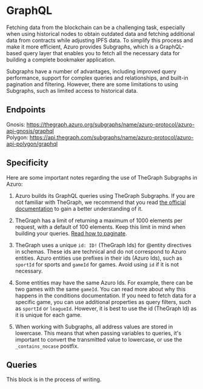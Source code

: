 
# GraphQL

Fetching data from the blockchain can be a challenging task, especially when using historical nodes to obtain outdated
data and fetching additional data from contracts while adjusting IPFS data. To simplify this process and make it more
efficient, Azuro provides Subgraphs, which is a GraphQL-based query layer that enables you to fetch all the necessary
data for building a complete bookmaker application.

Subgraphs have a number of advantages, including improved query performance, support for complex queries and relationships,
and built-in pagination and filtering. However, there are some limitations to using Subgraphs, such as limited access to
historical data.

[//]: # (If you are an experienced developer and require access to historical data or need to customize your queries beyond)

[//]: # (what is available in Subgraphs, you can explore other methods for obtaining data directly from the blockchain.)

[//]: # ([Explore other methods]&#40;#&#41;)

## Endpoints

Gnosis: https://thegraph.azuro.org/subgraphs/name/azuro-protocol/azuro-api-gnosis/graphql<br />
Polygon: https://api.thegraph.com/subgraphs/name/azuro-protocol/azuro-api-polygon/graphql


## Specificity

Here are some important notes regarding the use of TheGraph Subgraphs in Azuro:

1. Azuro builds its GraphQL queries using TheGraph Subgraphs. If you are not familiar with TheGraph, we recommend that
you read [the official documentation](https://thegraph.com/docs/en/about/) to gain a better understanding of it.

2. TheGraph has a limit of returning a maximum of 1000 elements per request, with a default of 100 elements. Keep this
limit in mind when building your queries. [Read how to paginate](https://thegraph.com/docs/en/querying/graphql-api/#pagination).

3. TheGraph uses a unique `id: ID!` (TheGraph Ids) for @entity directives in schemas. These ids are technical and do not
correspond to Azuro entities. Azuro entities use prefixes in their ids (Azuro Ids), such as `sportId` for sports
and `gameId` for games. Avoid using `id` if it is not necessary.

4. Some entities may have the same Azuro Ids. For example, there can be two games with the same `gameId`. You can read
more about why this happens in the conditions documentation. If you need to fetch data for a specific game, you can use
additional properties as query filters, such as `sportId` or `leagueId`. However, it is best to use the id (TheGraph Id)
as it is unique for each game.

5. When working with Subgraphs, all address values are stored in lowercase. This means that when passing variables to
queries, it's important to convert the transmitted value to lowercase, or use the `_contains_nocase` postfix.


## Queries

<Callout type="warning" emoji="⚠️">
  This block is in the process of writing.
</Callout>
